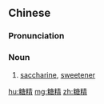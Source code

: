 ==Chinese==
{{zh-forms}}

===Pronunciation===
{{zh-pron
|m=tángjīng
|c=tong4 zing1
|mn=thn̂g-cheng
|cat=n
}}

===Noun===
{{zh-noun}}

# [[saccharine]], [[sweetener]]

[[hu:糖精]]
[[mg:糖精]]
[[zh:糖精]]